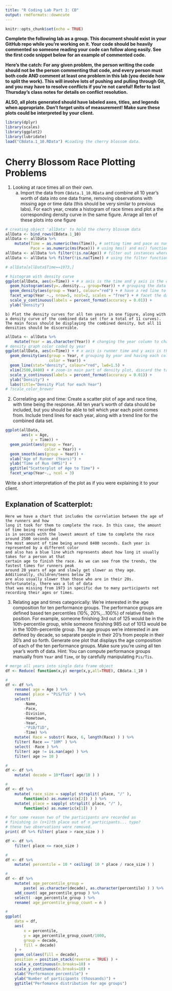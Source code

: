 ```yaml
---
title: "R Coding Lab Part 3: CB"
output: rmdformats::downcute
---
```


```r
knitr::opts_chunk$set(echo = TRUE)
```

**Complete the following lab as a group. This document should exist in your GitHub repo while you're working on it. Your code should be heavily commented so someone reading your code can follow along easily. See the first code snippet below for an example of commented code.**

**Here's the catch: For any given problem, the person writing the code should not be the person commenting that code, and every person must both code AND comment at least one problem in this lab (you decide how to split the work). This will involve lots of pushing and pulling through Git, and you may have to resolve conflicts if you're not careful! Refer to last Thursday's class notes for details on conflict resolution.**

**ALSO, all plots generated should have labeled axes, titles, and legends when appropriate. Don't forget units of measurement! Make sure these plots could be interpreted by your client.**


```r
library(dplyr)
library(scales)
library(ggplot2)
library(lubridate)
load("CBdata.1_10.RData") #Loading the cherry blossom data.
```
# Cherry Blossom Race Plotting Problems

1) Looking at race times all on their own.
    a) Import the data from `CBdata.1_10.RData` and combine all 10 year's worth of data into one data frame, removing observations with missing age or time data (this should be very similar to previous labs). For each year, create a histogram of race times and plot a the corresponding density curve in the same figure. Arrage all ten of these plots into one figure

```r
# creating object 'allData' to hold the cherry blossom data
allData <- bind_rows(CBdata.1_10)
allData <- allData %>%
    mutate(Time = as.numeric(hms(Time)), # setting time and pace as numeric values,
           Pace = as.numeric(ms(Pace))) # using hms() and ms() functions to format them
allData <- allData %>% filter(!is.na(Age)) # filter out instances where age or time is not entered
allData <- allData %>% filter(!is.na(Time)) # using the filter function

# allData[allData$Time==1973,]

# histogram with density curve
ggplot(allData, aes(x=Time)) + # x axis is the time and y axis is the density of people within that time
  geom_histogram(aes(y=..density.., group=Year)) + # grouping the data by year
  geom_density(aes(group = Year), colour="red") + # have a red line to represent the density curve
  facet_wrap(Year ~., nrow=5, ncol=2, scales = "free") + # facet the data by year
  scale_y_continuous(labels = percent_format(accuracy = 0.01)) +
  ylab("Density")


```

    b) Plot the density curves for all ten years in one figure, along with a density curve of the combined data set (for a total of 11 curves). The main focus should be displaying the combined density, but all 11 densities should be discernible.

```r
allData <- allData %>%
    mutate(Year = as.character(Year)) # changing the year column to characters
# density graph color coded by year
ggplot(allData, aes(x=Time)) + # x axis is runner time and y axis is the density % of that time
  geom_density(aes(group = Year, # grouping by year and having each color of the line represented by year
                   color = Year)) +
  geom_line(stat="density", colour="red", lwd=1.5) +
  xlim(2500,8400) + # zoom-in main part of density plot, discard the tail. 8400 seconds = 2 hours 20 minutes
  scale_y_continuous(labels = percent_format(accuracy = 0.01)) +
  ylab("Density") +
  labs(title="Density Plot for each Year")
# ?scale_color_brewer

```



2) Correlating age and time: Create a scatter plot of age and race time, with time being the response. All ten year's worth of data should be included, but you should be able to tell which year each point comes from. Include trend lines for each year, along with a trend line for the combined data set.
```r
ggplot(allData,
       aes(x = Age,
           y = Time)) +
  geom_point(aes(group = Year,
                 color = Year)) +
  geom_smooth(aes(group = Year)) +
  xlab("Age of Runner (Years)") +
  ylab("Time of Run (HMS)") +
  ggtitle("Scatterplot of Age to Time") +
  facet_wrap(Year~., ncol = 3)

```

Write a short interpretation of the plot as if you were explaining it to your client.

## Explanation of Scatterplot:
```
Here we have a chart that includes the correlation between the age of the runners and how
long it took for them to complete the race. In this case, the amount of time being recorded
is in seconds with the lowest amount of time to complete the race around 2500 seconds and
the most amount of time being around 8400 seconds. Each year is represented by a different color
and also has a blue line which represents about how long it usually takes for a person at that
certain age to finish the race. As we can see from the trends, the fastest times for runners peak
around 20 years of age and slowly get slower as they age. Additionally, children/teens below 20
are also usually slower than those who are in their 20s. Unfortunately, there was a lot of data
that was missing from 1973 in specific due to many participants not recording their ages or times.
```


3) Relating age and times categorically:
We're interested in the age composition for ten performance groups. The performance groups are defined based ten percentiles (10%, 20%,...100%) of relative finish position. For example, someone finishing 3rd out of 125 would be in the 10th-percentile group, while someone finishing 985 out of 1013 would be in the 100th-percentile group.
The age groups we're interested in are defined by decade, so separate people in their 20's from people in their 30's and so forth.
Generate one plot that displays the age composition of each of the ten performance groups. Make sure you're using all ten year's worth of data.
Hint: You can compute performance groups manually from `Year` and `Time`, or by carefully manipulating `Pis/Tis`.

```r
# merge all years into single data frame object
df <- Reduce( function(x,y) merge(x,y,all=TRUE), CBdata.1_10 )

#
df <- df %>%
    rename( age = Age ) %>%
    rename( place = "PiS/TiS" ) %>%
    select(
        -Name,
        -Pace,
        -Division,
        -Hometown,
        -Year,
        -"PiD/TiD",
        -Time) %>%
    mutate( Race = substr( Race, 6, length(Race) ) ) %>%
    filter( Race == "10M" ) %>%
    select( -Race ) %>%
    filter( age != is.nan(age) ) %>%
    filter( age >= 10 )

#
df <- df %>%
    mutate( decade = 10*floor( age/10 ) )

#
df <- df %>%
    mutate( race_size = sapply( strsplit( place, "/" ),
        function(x) as.numeric(x[2]) ) ) %>%
    mutate( place = sapply( strsplit( place, "/" ),
        function(x) as.numeric(x[1]) ) )

# for some reason two of the participants are recorded as
# finishing in (n+1)th place out of n participants... typo?
# these two observations were removed.
print( df %>% filter( place > race_size ) )

df <- df %>%
    filter( place <= race_size )

#
df <- df %>%
    mutate( percentile = 10 * ceiling( 10 * place / race_size ) )

#
df <- df %>%
    mutate( age_percentile_group =
        paste( as.character(decade), as.character(percentile) ) ) %>%
    add_count( age_percentile_group ) %>%
    select( -age_percentile_group ) %>%
    rename( age_percentile_group_count = n )

#
ggplot(
    data = df,
    aes(
        x = percentile,
        y = age_percentile_group_count/1000,
        group = decade,
        fill = decade)
    ) +
    geom_col(aes(fill = decade),
    position = position_stack(reverse = TRUE) ) +
    scale_x_continuous(n.breaks=10) +
    scale_y_continuous(n.breaks=10) +
    xlab("Performance percentile") +
    ylab("Number of participants (thousands)") +
    ggtitle("Perfomance distribution for age groups")
```